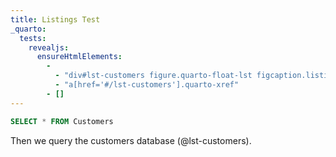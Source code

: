 ```yaml
---
title: Listings Test
_quarto:
  tests:
    revealjs:
      ensureHtmlElements:
        - 
          - "div#lst-customers figure.quarto-float-lst figcaption.listing"
          - "a[href='#/lst-customers'].quarto-xref"
        - []
---
```


```{#lst-customers .sql lst-cap="Customers Query"}
SELECT * FROM Customers
```

Then we query the customers database (@lst-customers).